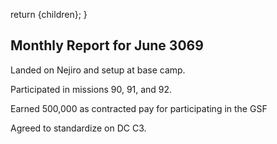   return <Framework>{children}</Framework>;
}

## Monthly Report for June 3069

Landed on Nejiro and setup at base camp.

Participated in missions 90, 91, and 92.

Earned 500,000 as contracted pay for participating in the GSF

Agreed to standardize on DC C3.
